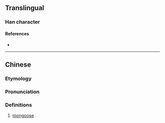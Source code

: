 {{character info/new}}
==Translingual==

===Han character===
{{Han char|rn=94|rad=犬|as=14|sn=17|four=|canj=KHTBO|ids=⿰犭蒙}}

====References====
* {{Han ref|kx=0720.220|dkj=20761|dj=1132.090|hdz=21371.010|uh=7374|ud=29556}}

----

==Chinese==
{{zh-forms}}
{{zh-wp}}

===Etymology===
{{rfe|zh|from English?}}

===Pronunciation===
{{zh-pron
|m=méng,mǎng
|cat=
}}

===Definitions===
{{zh-hanzi}}

# [[mongoose]]